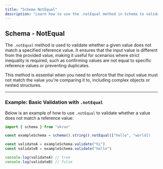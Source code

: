 ```yaml
---
title: "Schema NotEqual"
description: "Learn how to use the .notEqual method in Schema to validate if a value does not match a specified reference value."
---
```


## Schema - NotEqual

The `.notEqual` method is used to validate whether a given value does not match a specified reference value. It ensures that the input value is different from the provided value, making it useful for scenarios where strict inequality is required, such as confirming values are not equal to specific reference values or preventing duplicates.

This method is essential when you need to enforce that the input value must not match the value you're comparing it to, including complex objects or nested structures.

---

### Example: Basic Validation with `.notEqual`

Below is an example of how to use `.notEqual` to validate whether a value does not match a reference value:

```ts
import { schema } from "vkrun"

const exampleSchema = schema().string().notEqual(["hello", "world])

const validateA = exampleSchema.validate("hi")
const validateB = exampleSchema.validate("hello")

console.log(validateA) // true
console.log(validateB) // false
```
